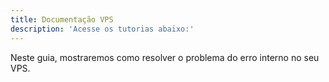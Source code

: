 ---
title: Documentação VPS
description: 'Acesse os tutorias abaixo:'
---

<Card title="Como resolver o problema do erro interno" icon="square-1" href="/vps/erro-interno">
  Neste guia, mostraremos como resolver o problema do erro interno no seu VPS.
</Card>